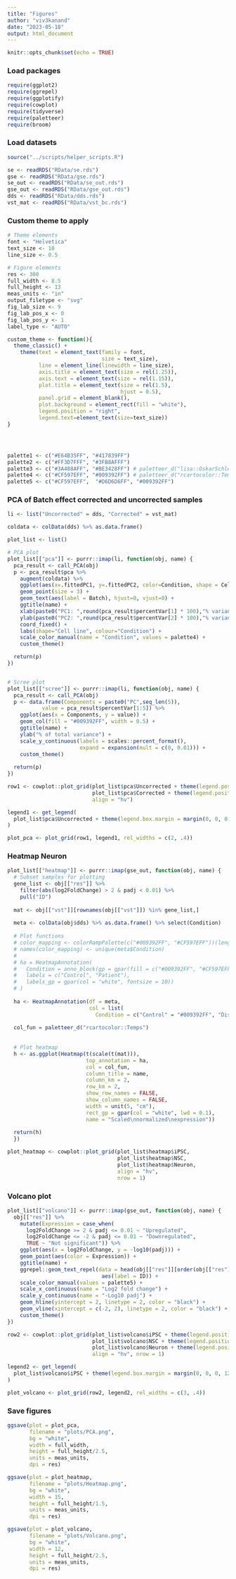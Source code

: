```yaml
---
title: "Figures"
author: "viv3kanand"
date: "2023-05-18"
output: html_document
---
```


```r
knitr::opts_chunk$set(echo = TRUE)
```

### Load packages
```r
require(ggplot2)
require(ggrepel)
require(ggplotify)
require(cowplot)
require(tidyverse)
require(paletteer)
require(broom)
```

### Load datasets
```r
source("../scripts/helper_scripts.R")

se <- readRDS("RData/se.rds")
gse <- readRDS("RData/gse.rds")
se_out <- readRDS("RData/se_out.rds")
gse_out <- readRDS("RData/gse_out.rds")
dds <- readRDS("RData/dds.rds")
vst_mat <- readRDS("RData/vst_bc.rds")
```

### Custom theme to apply
```r
# Theme elements
font <- "Helvetica"
text_size <- 10
line_size <- 0.5

# Figure elements
res <- 300
full_width <- 8.5
full_height <- 13
meas_units <- "in"
output_filetype <- "svg"
fig_lab_size <- 9
fig_lab_pos_x <- 0
fig_lab_pos_y <- 1
label_type <- "AUTO"

custom_theme <- function(){
  theme_classic() +
    theme(text = element_text(family = font,
                              size = text_size),
          line = element_line(linewidth = line_size),
          axis.title = element_text(size = rel(1.25)),
          axis.text = element_text(size = rel(1.15)),
          plot.title = element_text(size = rel(1.5),
                                    hjust = 0.5),
          panel.grid = element_blank(),
          plot.background = element_rect(fill = "white"),
          legend.position = "right",
          legend.text=element_text(size=text_size))
}




palette1 <- c("#E64B35FF", "#417839FF")
palette2 <- c("#FF3D7FFF", "#3FB8AFFF")
palette3 <- c("#3A488AFF", "#BE3428FF") # paletteer_d("lisa::OskarSchlemmer")
palette4 <- c("#CF597EFF", "#009392FF") # paletteer_d("rcartocolor::Temps")
palette5 <- c("#CF597EFF",  "#D6D6D6FF", "#009392FF")

```


### PCA of Batch effect corrected and uncorrected samples
```r
li <- list("Uncorrected" = dds, "Corrected" = vst_mat)

coldata <- colData(dds) %>% as.data.frame()

plot_list <- list()

# PCA plot
plot_list[["pca"]] <- purrr::imap(li, function(obj, name) {
  pca_result <- call_PCA(obj)
  p <- pca_result$pca %>% 
    augment(coldata) %>%
    ggplot(aes(x=.fittedPC1, y=.fittedPC2, color=Condition, shape = Cell_line)) + 
    geom_point(size = 3) + 
    geom_text(aes(label = Batch), hjust=0, vjust=0) +
    ggtitle(name) +
    xlab(paste0("PC1: ",round(pca_result$percentVar[1] * 100),"% variance")) +
    ylab(paste0("PC2: ",round(pca_result$percentVar[2] * 100),"% variance")) +
    coord_fixed() +
    labs(shape="Cell line", colour="Condition") +
    scale_color_manual(name = "Condition", values = palette4) +
    custom_theme()

  return(p)
})


# Scree plot
plot_list[["scree"]] <- purrr::imap(li, function(obj, name) {
  pca_result <- call_PCA(obj)
  p <- data.frame(Components = paste0("PC",seq_len(5)), 
           value = pca_result$percentVar[1:5]) %>%
    ggplot(aes(x = Components, y = value)) + 
    geom_col(fill = "#009392FF", width = 0.5) + 
    ggtitle(name) +
    ylab("% of total variance") + 
    scale_y_continuous(labels = scales::percent_format(),
                       expand = expansion(mult = c(0, 0.01))) +
    custom_theme()
  
  return(p)
})

row1 <- cowplot::plot_grid(plot_list$pca$Uncorrected + theme(legend.position="none"), 
                           plot_list$pca$Corrected + theme(legend.position="none"),
                           align = "hv")

legend1 <- get_legend(
  plot_list$pca$Uncorrected + theme(legend.box.margin = margin(0, 0, 0, 12))
)

plot_pca <- plot_grid(row1, legend1, rel_widths = c(2, .4))

```

### Heatmap Neuron
```r
plot_list[["heatmap"]] <- purrr::imap(gse_out, function(obj, name) {
  # Subset samples for plotting
  gene_list <- obj[["res"]] %>% 
    filter(abs(log2FoldChange) > 2 & padj < 0.01) %>% 
    pull("ID")
  
  mat <- obj[["vst"]][rownames(obj[["vst"]]) %in% gene_list,]
  
  meta <- colData(obj$dds) %>% as.data.frame() %>% select(Condition)
  
  # Plot functions
  # color_mapping <- colorRampPalette(c("#009392FF", "#CF597EFF"))(length(unique(meta$Condition)))
  # names(color_mapping) <- unique(meta$Condition)
  # 
  # ha = HeatmapAnnotation(
  #   Condition = anno_block(gp = gpar(fill = c("#009392FF", "#CF597EFF")),
  #   labels = c("Control", "Patient"),
  #   labels_gp = gpar(col = "white", fontsize = 10))
  # )
  
  ha <- HeatmapAnnotation(df = meta, 
                          col = list(
                            Condition = c("Control" = "#009392FF", "Diseased" = "#CF597EFF")))
  
  col_fun = paletteer_d("rcartocolor::Temps")
  
  
  # Plot heatmap
  h <- as.ggplot(Heatmap(t(scale(t(mat))), 
                         top_annotation = ha,
                         col = col_fun,
                         column_title = name,
                         column_km = 2,
                         row_km = 2, 
                         show_row_names = FALSE,
                         show_column_names = FALSE,
                         width = unit(5, "cm"),
                         rect_gp = gpar(col = "white", lwd = 0.1),
                         name = "Scaled\nnormalized\nexpression"))
  
  return(h)
  })

plot_heatmap <- cowplot::plot_grid(plot_list$heatmap$iPSC,
                                   plot_list$heatmap$NSC,
                                   plot_list$heatmap$Neuron,
                                   align = "hv",
                                   nrow = 1)
```


### Volcano plot
```r
plot_list[["volcano"]] <- purrr::imap(gse_out, function(obj, name) {
  obj[["res"]] %>%
    mutate(Expression = case_when(
      log2FoldChange >= 2 & padj <= 0.01 ~ "Upregulated",
      log2FoldChange <= -2 & padj <= 0.01 ~ "Downregulated",
      TRUE ~ "Not significant")) %>% 
    ggplot(aes(x = log2FoldChange, y = -log10(padj))) +
    geom_point(aes(color = Expression)) +
    ggtitle(name) +
    ggrepel::geom_text_repel(data = head(obj[["res"]][order(obj[["res"]][["padj"]]),], 10),
                              aes(label = ID)) +
    scale_color_manual(values = palette5) +
    scale_x_continuous(name = "Log2 fold change") +
    scale_y_continuous(name = "-Log10 padj") +
    geom_hline(yintercept = 2, linetype = 2, color = "black") +
    geom_vline(xintercept = c(-2, 2), linetype = 2, color = "black") +
    custom_theme()
})

row2 <- cowplot::plot_grid(plot_list$volcano$iPSC + theme(legend.position="none"), 
                           plot_list$volcano$NSC + theme(legend.position="none"),
                           plot_list$volcano$Neuron + theme(legend.position="none"),
                           align = "hv", nrow = 1)

legend2 <- get_legend(
  plot_list$volcano$iPSC + theme(legend.box.margin = margin(0, 0, 0, 12))
)

plot_volcano <- plot_grid(row2, legend2, rel_widths = c(3, .4))
```


### Save figures
```r
ggsave(plot = plot_pca,
       filename = "plots/PCA.png",
       bg = "white",
       width = full_width,
       height = full_height/2.5,
       units = meas_units,
       dpi = res)

ggsave(plot = plot_heatmap,
       filename = "plots/Heatmap.png",
       bg = "white",
       width = 15,
       height = full_height/1.5,
       units = meas_units,
       dpi = res)

ggsave(plot = plot_volcano,
       filename = "plots/Volcano.png",
       bg = "white",
       width = 12,
       height = full_height/2.5,
       units = meas_units,
       dpi = res)
```











